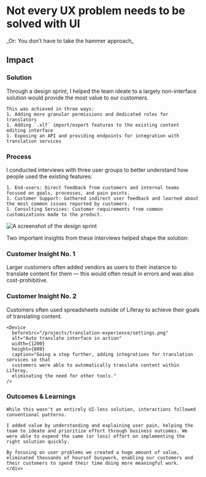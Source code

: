 
# Not every UX problem needs to be solved with UI

<Hammer className="mx-auto mb-16 w-full" />
<span className="text-text/60 mb-12 lg:col-start-2 col-span-full">
  _Or: You don’t have to take the hammer approach_
</span>

<Summary
  problem={
    'Most of Liferay’s customers support at least 2 languages, and some with large, public-facing websites often have a dozen or more languages.\n While technically possible, translating at this scale requires a lot of error-prone manual work.'
  }
  role={
    'As the team’s Product Designer, I worked with the Technical lead and PM to do end-to-end product design. From interviewing users to implementation QA.'
  }
  contributions={[
    'User Research',
    'Workshop Facilitation',
    'Product Strategy',
    'Interaction Design',
    'Prototyping',
    'Usability Testing',
    'Quality Assurance',
  ]}
/>

<div className="grid grid-cols-subgrid gap-8 mt-32">
  <h2 className="small-caps max-md:col-span-5 mt-6">Impact</h2>
  <ImpactCard
    className="sm:max-lg:col-span-2 col-span-3 2xl:col-span-2"
    title="Cost Reduction"
    arrow="down"
    importantNumber={90}
    content="Many customers achieved significant vendor savings in addition to employee efficiencies"
  />
  <ImpactCard
    className="col-span-3 sm:max-lg:col-span-2 lg:col-span-3"
    title="average hours saved per year"
    icon={Clock}
    importantNumber={550}
    numberType="integer"
    content="Removing or reducing time-consuming process helped our customers save a lot of time"
  />
</div>

<div className="grid grid-cols-subgrid gap-8 mt-40">
  <h3 className="small-caps max-md:col-span-5">Solution</h3>
  <div className="md:col-start-2 mb-16 col-span-6 2xl:col-span-4">
    Through a design sprint, I helped the team ideate to a largely non-interface solution would provide the most value to our customers.

    This was achieved in three ways:
    1. Adding more granular permissions and dedicated roles for translators
    1. Adding `.xlf` import/export features to the existing content editing interface
    1. Exposing an API and providing endpoints for integration with translation services

  </div>
  <TranslationAPI className="my-16 col-span-full" />
</div>

<div className="grid grid-cols-subgrid gap-8 mt-40">
  <h3 className="small-caps max-md:col-span-3 mt-1">Process</h3>
  <div className="md:max-lg:col-start-2 col-span-6">
    I conducted interviews with three user groups to better understand how people used the existing features:

    1. End-users: Direct feedback from customers and internal teams focused on goals, processes, and pain points.
    1. Customer Support: Gathered indirect user feedback and learned about the most common issues reported by customers.
    1. Consulting Services: Customer requirements from common customizations made to the product.

   </div>

  <Device
    beforeSrc="/projects/translation-experience/before-choose.png"
    beforeAlt="Interface showing the manual process of choosing which language to translate to"
    width={1400}
    height={800}
    className="!col-span-9 !col-start-1" 
    caption='To translate content, users chose a language at the page level, which meant translating 1 page at a time'
  />
</div>

<Image
  src="/projects/translation-experience/sprint.png"
  alt="A screenshot of the design sprint"
  width={1400}
  height={800}
  className="my-16"
/>

Two important insights from these interviews helped shape the solution:

<div className="grid grid-cols-subgrid gap-8 mt-40">
  <div className="col-span-3 md:col-span-4 lg:col-span-2">
    <div className="top-14 sticky flex flex-col gap-8">
      <h3 className="small-caps mt-1.5">Customer Insight No. 1</h3>
      <div className="flex lg:flex-col">
        <User className="order-2 lg:order-none m-4 mr-0 mt-0 w-full sm:w-48" />
        Larger customers often added vendors as users to their instance to translate
        content for them &mdash; this would often result in errors and was also cost-prohibitive.
      </div>
    </div>
  </div>
  <Device
    beforeSrc="/projects/translation-experience/permissions.png"
    alt="Auto translate interface in action"
    width={1200}
    height={800}
    caption="By defining specific roles for translators this helped reduce the ability
      of vendors to inadvertently access, modify, or delete content &mdash; thus
      reducing costs and errors."
    className="col-span-full lg:col-span-6"
  />
</div>

<div className="grid grid-cols-subgrid gap-8 mt-40">
  <div className="col-span-3 md:col-span-4 lg:col-span-2">
    <div className="top-14 sticky flex flex-col gap-8">
      <h3 className="small-caps mt-1.5">Customer Insight No. 2</h3>
      <div className="flex lg:flex-col">
        <Spreadsheet className="order-2 lg:order-none m-4 mr-0 mt-0 w-full sm:w-48" />
        Customers often used spreadsheets outside of Liferay to achieve their goals
        of translating content.
      </div>
    </div>
  </div>
  <div className="max-lg:col-start-1 col-span-6 flex flex-col gap-40">
    <Device
      beforeSrc="/projects/translation-experience/import.png"
      alt="Auto translate interface in action"
      width={1200}
      height={800}
      caption="Adding the ability to export and import content as .xlf files eliminated
      the need for customers to use a spreadsheet to manage translations."
    />

    <Device
      beforeSrc="/projects/translation-experience/settings.png"
      alt="Auto translate interface in action"
      width={1200}
      height={800}
      caption="Going a step further, adding integrations for translation services so that
      customers were able to automatically translate content within Liferay,
      eliminating the need for other tools."
    />

  </div>
</div>

<Key className="!col-span-4 2xl:!col-start-4 my-64" />

<div className="grid grid-cols-subgrid gap-8">
  <div className="col-span-full lg:col-span-5 lg:col-start-2">
      <h3 className="small-caps my-8">Outcomes & Learnings</h3>

    While this wasn't an entirely UI-less solution, interactions followed conventional patterns.

    I added value by understanding and explaining user pain, helping the team to ideate and prioritize effort through business outcomes. We were able to expend the same (or less) effort on implementing the right solution quickly.

    By focusing on user problems we created a huge amount of value, eliminated thousands of hoursof busywork, enabling our customers and their customers to spend their time doing more meaningful work.
    </div>

</div>
